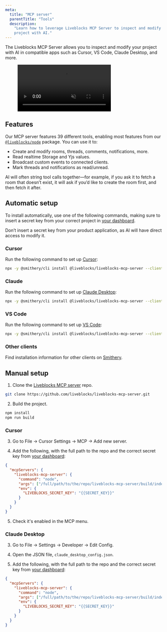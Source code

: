 ```yaml
---
meta:
  title: "MCP server"
  parentTitle: "Tools"
  description:
    "Learn how to leverage Liveblocks MCP Server to inspect and modify your
    project with AI."
---
```


The Liveblocks MCP Server allows you to inspect and modify your project with AI
in compatible apps such as Cursor, VS Code, Claude Desktop, and more.

<Figure>
  <video autoPlay loop muted playsInline>
    <source src="/assets/ai-copilots/mcp-server.mp4" type="video/mp4" />
  </video>
</Figure>

## Features

Our MCP server features 39 different tools, enabling most features from our
[`@liveblocks/node`](/docs/api-reference/liveblocks-node) package. You can use
it to:

- Create and modify rooms, threads, comments, notifications, more.
- Read realtime Storage and Yjs values.
- Broadcast custom events to connected clients.
- Mark threads and notifications as read/unread.

AI will often string tool calls together—for example, if you ask it to fetch a
room that doesn’t exist, it will ask if you’d like to create the room first, and
then fetch it after.

## Automatic setup

To install automatically, use one of the following commands, making sure to
insert a secret key from your correct project in [your dashboard](/dashboard).

<Banner type="warning" title="Only for development">

Don’t insert a secret key from your product application, as AI will have direct
access to modify it.

</Banner>

### Cursor

Run the following command to set up [Cursor](https://cursor.sh/):

```bash
npx -y @smithery/cli install @liveblocks/liveblocks-mcp-server --client cursor --key "{{SECRET_KEY}}"
```

### Claude

Run the following command to set up
[Claude Desktop](https://claude.ai/download):

```bash
npx -y @smithery/cli install @liveblocks/liveblocks-mcp-server --client claude --key "{{SECRET_KEY}}"
```

### VS Code

Run the following command to set up [VS Code](https://code.visualstudio.com/):

```bash
npx -y @smithery/cli install @liveblocks/liveblocks-mcp-server --client vscode --key "{{SECRET_KEY}}"
```

### Other clients

Find installation information for other clients on
[Smithery](https://smithery.ai/server/@liveblocks/liveblocks-mcp-server).

## Manual setup

1. Clone the
   [Liveblocks MCP server](https://github.com/liveblocks/liveblocks-mcp-server)
   repo.

```bash
git clone https://github.com/liveblocks/liveblocks-mcp-server.git
```

2. Build the project.

```bash
npm install
npm run build
```

### Cursor

3. Go to File → Cursor Settings → MCP → Add new server.

4. Add the following, with the full path to the repo and the correct secret key
   from [your dashboard](/dashboard):

```json
{
  "mcpServers": {
    "liveblocks-mcp-server": {
      "command": "node",
      "args": ["/full/path/to/the/repo/liveblocks-mcp-server/build/index.js"],
      "env": {
        "LIVEBLOCKS_SECRET_KEY": "{{SECRET_KEY}}"
      }
    }
  }
}
```

5. Check it's enabled in the MCP menu.

### Claude Desktop

3. Go to File → Settings → Developer → Edit Config.

4. Open the JSON file, `claude_desktop_config.json`.

5. Add the following, with the full path to the repo and the correct secret key
   from [your dashboard](/dashboard):

```json
{
  "mcpServers": {
    "liveblocks-mcp-server": {
      "command": "node",
      "args": ["/full/path/to/the/repo/liveblocks-mcp-server/build/index.js"],
      "env": {
        "LIVEBLOCKS_SECRET_KEY": "{{SECRET_KEY}}"
      }
    }
  }
}
```

